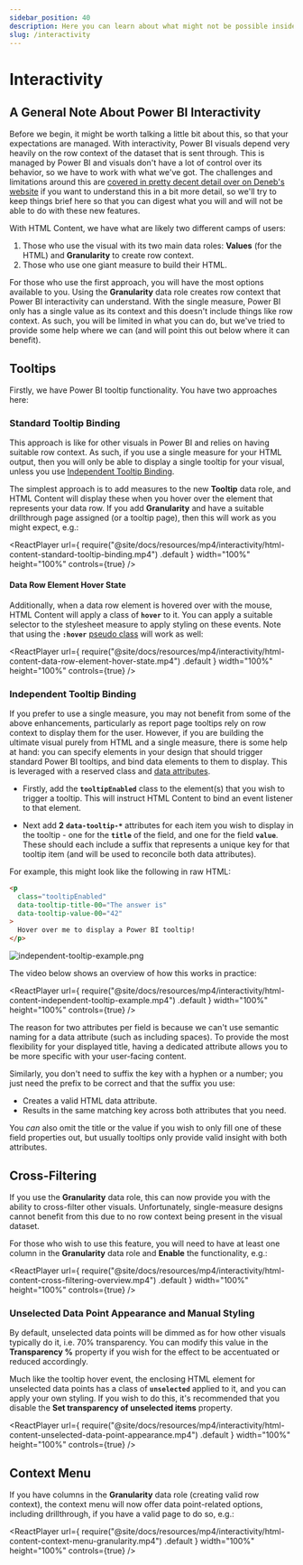 ```yaml
---
sidebar_position: 40
description: Here you can learn about what might not be possible inside Power BI.
slug: /interactivity
---
```



# Interactivity

## A General Note About Power BI Interactivity

Before we begin, it might be worth talking a little bit about this, so that your expectations are managed. With interactivity, Power BI visuals depend very heavily on the row context of the dataset that is sent through. This is managed by Power BI and visuals don't have a lot of control over its behavior, so we have to work with what we've got. The challenges and limitations around this are <a href="https://deneb-viz.github.io/interactivity-overview" target="_blank">covered in pretty decent detail over on Deneb's website</a> if you want to understand this in a bit more detail, so we'll try to keep things brief here so that you can digest what you will and will not be able to do with these new features.

With HTML Content, we have what are likely two different camps of users:

1. Those who use the visual with its two main data roles: **Values** (for the HTML) and **Granularity** to create row context.
2. Those who use one giant measure to build their HTML.

For those who use the first approach, you will have the most options available to you. Using the **Granularity** data role creates row context that Power BI interactivity can understand. With the single measure, Power BI only has a single value as its context and this doesn't include things like row context. As such, you will be limited in what you can do, but we've tried to provide some help where we can (and will point this out below where it can benefit).

## Tooltips

Firstly, we have Power BI tooltip functionality. You have two approaches here:

### Standard Tooltip Binding

This approach is like for other visuals in Power BI and relies on having suitable row context. As such, if you use a single measure for your HTML output, then you will only be able to display a single tooltip for your visual, unless you use [Independent Tooltip Binding](#independent-tooltip-binding).

The simplest approach is to add measures to the new **Tooltip** data role, and HTML Content will display these when you hover over the element that represents your data row. If you add **Granularity** and have a suitable drillthrough page assigned (or a tooltip page), then this will work as you might expect, e.g.:

<ReactPlayer
  url={
    require("@site/docs/resources/mp4/interactivity/html-content-standard-tooltip-binding.mp4")
      .default
  }
  width="100%"
  height="100%"
  controls={true}
/>

#### Data Row Element Hover State

Additionally, when a data row element is hovered over with the mouse, HTML Content will apply a class of **`hover`** to it. You can apply a suitable selector to the stylesheet measure to apply styling on these events. Note that using the **`:hover`** [pseudo class](https://developer.mozilla.org/en-US/docs/Web/CSS/Pseudo-classes) will work as well:

<ReactPlayer
  url={
    require("@site/docs/resources/mp4/interactivity/html-content-data-row-element-hover-state.mp4")
      .default
  }
  width="100%"
  height="100%"
  controls={true}
/>

### Independent Tooltip Binding

If you prefer to use a single measure, you may not benefit from some of the above enhancements, particularly as report page tooltips rely on row context to display them for the user. However, if you are building the ultimate visual purely from HTML and a single measure, there is some help at hand: you can specify elements in your design that should trigger standard Power BI tooltips, and bind data elements to them to display. This is leveraged with a reserved class and [data attributes](https://developer.mozilla.org/en-US/docs/Learn/HTML/Howto/Use_data_attributes).

- Firstly, add the **`tooltipEnabled`** class to the element(s) that you wish to trigger a tooltip. This will instruct HTML Content to bind an event listener to that element.

- Next add **2** **`data-tooltip-*`** attributes for each item you wish to display in the tooltip - one for the **`title`** of the field, and one for the field **`value`**. These should each include a suffix that represents a unique key for that tooltip item (and will be used to reconcile both data attributes).

For example, this might look like the following in raw HTML:

```html
<p
  class="tooltipEnabled"
  data-tooltip-title-00="The answer is"
  data-tooltip-value-00="42"
>
  Hover over me to display a Power BI tooltip!
</p>
```

![independent-tooltip-example.png](./images/interactivity/independent-tooltip-example-simple.png "Independent tooltip example")

The video below shows an overview of how this works in practice:

<ReactPlayer
  url={
    require("@site/docs/resources/mp4/interactivity/html-content-independent-tooltip-example.mp4")
      .default
  }
  width="100%"
  height="100%"
  controls={true}
/>

The reason for two attributes per field is because we can't use semantic naming for a data attribute (such as including spaces). To provide the most flexibility for your displayed title, having a dedicated attribute allows you to be more specific with your user-facing content.

Similarly, you don't need to suffix the key with a hyphen or a number; you just need the prefix to be correct and that the suffix you use:

- Creates a valid HTML data attribute.
- Results in the same matching key across both attributes that you need.

You _can_ also omit the title or the value if you wish to only fill one of these field properties out, but usually tooltips only provide valid insight with both attributes.

## Cross-Filtering

If you use the **Granularity** data role, this can now provide you with the ability to cross-filter other visuals. Unfortunately, single-measure designs cannot benefit from this due to no row context being present in the visual dataset.

For those who wish to use this feature, you will need to have at least one column in the **Granularity** data role and **Enable** the functionality, e.g.:

<ReactPlayer
  url={
    require("@site/docs/resources/mp4/interactivity/html-content-cross-filtering-overview.mp4")
      .default
  }
  width="100%"
  height="100%"
  controls={true}
/>

### Unselected Data Point Appearance and Manual Styling

By default, unselected data points will be dimmed as for how other visuals typically do it, i.e. 70% transparency. You can modify this value in the **Transparency %** property if you wish for the effect to be accentuated or reduced accordingly.

Much like the tooltip hover event, the enclosing HTML element for unselected data points has a class of **`unselected`** applied to it, and you can apply your own styling. If you wish to do this, it's recommended that you disable the **Set transparency of unselected items** property.

<ReactPlayer
  url={
    require("@site/docs/resources/mp4/interactivity/html-content-unselected-data-point-appearance.mp4")
      .default
  }
  width="100%"
  height="100%"
  controls={true}
/>

## Context Menu

If you have columns in the **Granularity** data role (creating valid row context), the context menu will now offer data point-related options, including drillthrough, if you have a valid page to do so, e.g.:

<ReactPlayer
  url={
    require("@site/docs/resources/mp4/interactivity/html-content-context-menu-granularity.mp4")
      .default
  }
  width="100%"
  height="100%"
  controls={true}
/>
